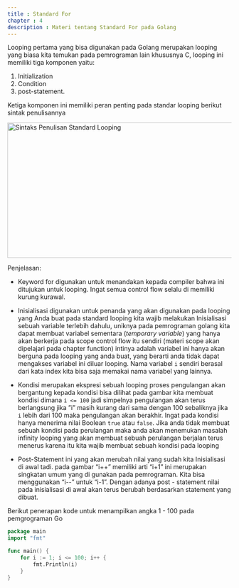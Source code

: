```yaml
---
title : Standard For
chapter : 4
description : Materi tentang Standard For pada Golang
---
```


Looping pertama yang bisa digunakan pada Golang merupakan looping 
yang biasa kita temukan pada pemrograman lain khususnya C, looping ini 
memiliki tiga komponen yaitu:

1. Initialization
2. Condition
3. post-statement.

Ketiga komponen ini memiliki peran penting pada standar looping berikut 
sintak penulisannya

<Image
  src="/content/bab-4/bab-4-2.png"
  width="618"
  height="304"
  alt="Sintaks Penulisan Standard Looping"
/>

Penjelasan:
- Keyword for digunakan untuk menandakan kepada compiler bahwa ini 
ditujukan untuk looping. Ingat semua control flow selalu di memiliki 
kurung kurawal.

- Inisialisasi digunakan untuk penanda yang akan digunakan pada 
looping yang Anda buat pada standard looping kita wajib melakukan 
Inisialisasi sebuah variable terlebih dahulu, uniknya pada 
pemrograman golang kita dapat membuat variabel sementara 
(_temporary variable_) yang hanya akan berkerja pada scope control flow 
itu sendiri (materi scope akan dipelajari pada chapter function) intinya 
adalah variabel ini hanya akan berguna pada looping yang anda buat, 
yang berarti anda tidak dapat mengakses variabel ini diluar looping. 
Nama variabel `i` sendiri berasal dari kata index kita bisa saja memakai 
nama variabel yang lainnya.

- Kondisi merupakan ekspresi sebuah looping proses pengulangan akan 
bergantung kepada kondisi bisa dilihat pada gambar kita membuat 
kondisi dimana `i <= 100` jadi simpelnya pengulangan akan terus 
berlangsung jika ”i” masih kurang dari sama dengan 100 sebaliknya jika
`i` lebih dari 100 maka pengulangan akan berakhir. Ingat pada kondisi 
hanya menerima nilai Boolean `true` atau `false`. Jika anda tidak membuat 
sebuah kondisi pada perulangan maka anda akan menemukan 
masalah infinity looping yang akan membuat sebuah perulangan 
berjalan terus menerus karena itu kita wajib membuat sebuah kondisi 
pada looping

- Post-Statement ini yang akan merubah nilai yang sudah kita 
Inisialisasi di awal tadi. pada gambar “i++” memiliki arti “i+1” ini 
merupakan singkatan umum yang di gunakan pada pemrograman. 
Kita bisa menggunakan “i--” untuk “i-1”. Dengan adanya post -
statement nilai pada inisialisasi di awal akan terus berubah 
berdasarkan statement yang dibuat.

Berikut penerapan kode untuk menampilkan angka 1 - 100 pada pemgrograman Go

```go
package main
import "fmt"

func main() {
    for i := 1; i <= 100; i++ {
        fmt.Println(i)
    }
}
```
